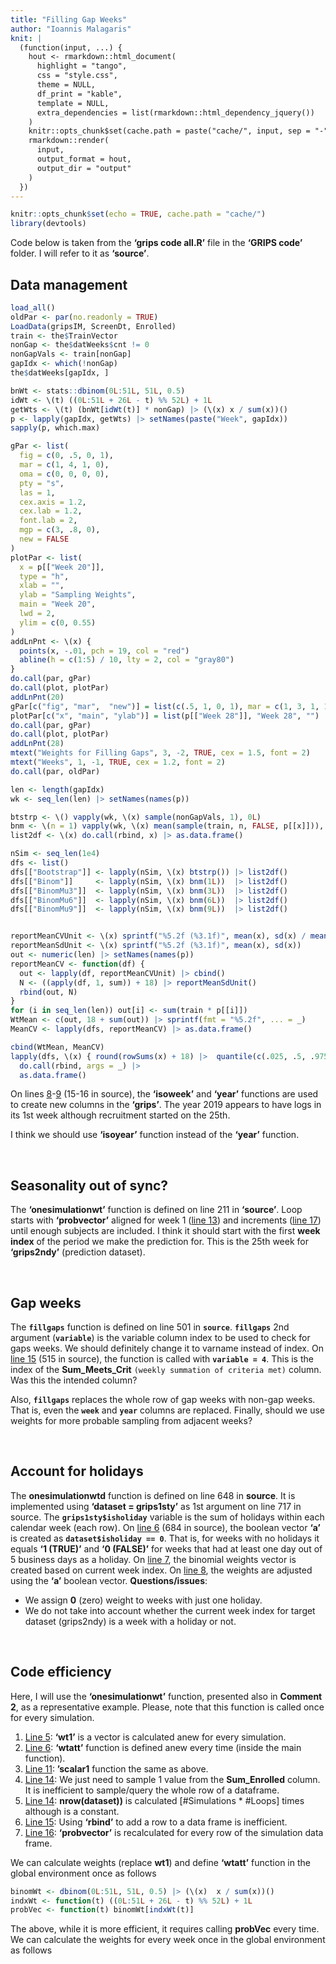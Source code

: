 ```yaml
---
title: "Filling Gap Weeks"
author: "Ioannis Malagaris"
knit: |
  (function(input, ...) {
    hout <- rmarkdown::html_document(
      highlight = "tango",
      css = "style.css",
      theme = NULL,
      df_print = "kable",
      template = NULL,
      extra_dependencies = list(rmarkdown::html_dependency_jquery())
    )
    knitr::opts_chunk$set(cache.path = paste("cache/", input, sep = "-"))
    rmarkdown::render(
      input,
      output_format = hout,
      output_dir = "output"
    )
  })
---
```


```r
knitr::opts_chunk$set(echo = TRUE, cache.path = "cache/")
library(devtools)
```

Code below is taken from the **'grips code all.R'** file in the **'GRIPS code'** folder. I will refer to it as **'source'**.

## Data management

```r
load_all()
oldPar <- par(no.readonly = TRUE)
LoadData(gripsIM, ScreenDt, Enrolled)
train <- the$TrainVector
nonGap <- the$datWeeks$cnt != 0
nonGapVals <- train[nonGap]
gapIdx <- which(!nonGap)
the$datWeeks[gapIdx, ]
```

```r
bnWt <- stats::dbinom(0L:51L, 51L, 0.5)
idWt <- \(t) ((0L:51L + 26L - t) %% 52L) + 1L
getWts <- \(t) (bnWt[idWt(t)] * nonGap) |> (\(x) x / sum(x))()
p <- lapply(gapIdx, getWts) |> setNames(paste("Week", gapIdx))
sapply(p, which.max)
```



```r
gPar <- list(
  fig = c(0, .5, 0, 1), 
  mar = c(1, 4, 1, 0), 
  oma = c(0, 0, 0, 0),
  pty = "s",
  las = 1, 
  cex.axis = 1.2, 
  cex.lab = 1.2, 
  font.lab = 2,
  mgp = c(3, .8, 0),
  new = FALSE
)
plotPar <- list(
  x = p[["Week 20"]],
  type = "h", 
  xlab = "", 
  ylab = "Sampling Weights",
  main = "Week 20",
  lwd = 2,
  ylim = c(0, 0.55)
)
addLnPnt <- \(x) {
  points(x, -.01, pch = 19, col = "red")
  abline(h = c(1:5) / 10, lty = 2, col = "gray80")
}
do.call(par, gPar)
do.call(plot, plotPar)
addLnPnt(20)
gPar[c("fig", "mar",  "new")] = list(c(.5, 1, 0, 1), mar = c(1, 3, 1, 1), TRUE)
plotPar[c("x", "main", "ylab")] = list(p[["Week 28"]], "Week 28", "")
do.call(par, gPar)
do.call(plot, plotPar)
addLnPnt(28)
mtext("Weights for Filling Gaps", 3, -2, TRUE, cex = 1.5, font = 2)
mtext("Weeks", 1, -1, TRUE, cex = 1.2, font = 2)
do.call(par, oldPar)
```


```r
len <- length(gapIdx)
wk <- seq_len(len) |> setNames(names(p))

btstrp <- \() vapply(wk, \(x) sample(nonGapVals, 1), 0L)
bnm <- \(n = 1) vapply(wk, \(x) mean(sample(train, n, FALSE, p[[x]])), .0)
list2df <- \(x) do.call(rbind, x) |> as.data.frame()

nSim <- seq_len(1e4)
dfs <- list()
dfs[["Bootstrap"]] <- lapply(nSim, \(x) btstrp()) |> list2df()
dfs[["Binom"]]     <- lapply(nSim, \(x) bnm(1L))  |> list2df()
dfs[["BinomMu3"]]  <- lapply(nSim, \(x) bnm(3L))  |> list2df()
dfs[["BinomMu6"]]  <- lapply(nSim, \(x) bnm(6L))  |> list2df()
dfs[["BinomMu9"]]  <- lapply(nSim, \(x) bnm(9L))  |> list2df()


reportMeanCVUnit <- \(x) sprintf("%5.2f (%3.1f)", mean(x), sd(x) / mean(x))
reportMeanSdUnit <- \(x) sprintf("%5.2f (%3.1f)", mean(x), sd(x))
out <- numeric(len) |> setNames(names(p))
reportMeanCV <- function(df) {
  out <- lapply(df, reportMeanCVUnit) |> cbind()
  N <- ((apply(df, 1, sum)) + 18) |> reportMeanSdUnit()
  rbind(out, N)
}
for (i in seq_len(len)) out[i] <- sum(train * p[[i]])
WtMean <- c(out, 18 + sum(out)) |> sprintf(fmt = "%5.2f", ... = _)
MeanCV <- lapply(dfs, reportMeanCV) |> as.data.frame()

cbind(WtMean, MeanCV)
lapply(dfs, \(x) { round(rowSums(x) + 18) |>  quantile(c(.025, .5, .975))}) |> 
  do.call(rbind, args = _) |>
  as.data.frame()

```


On lines [8](#cb1-8)-[9](#cb1-9) (15-16 in source), the **'isoweek'** and **'year'** functions are used to create new columns in the **'grips'**. The year 2019 appears to have logs in its 1st week although recruitment started on the 25th.


I think we should use **'isoyear'** function instead of the **'year'** function.

<div style="page-break-before:always">&nbsp;</div>

## Seasonality out of sync?

The **'onesimulationwt'** function is defined on line 211 in **'source'**.
Loop starts with **'probvector'** aligned for week 1 ([line 13](#cb4-13)) and increments ([line 17](#cb4-17)) until enough subjects are included.
I think it should start with the first **week index** of the period we make the prediction for.
This is the 25th week for **'grips2ndy'** (prediction dataset).


<div style="page-break-before:always">&nbsp;</div>

## Gap weeks


The **`fillgaps`** function is defined on line 501 in **`source`**.
**`fillgaps`** 2nd argument (**`variable`**) is the variable column index to be used to check for gaps weeks.
We should definitely change it to varname instead of index.
On [line 15](#cb6-15) (515 in source), the function is called with **`variable = 4`**.
This is the index of the **Sum_Meets_Crit** `(weekly summation of criteria met)` column.
Was this the intended column?



Also, **`fillgaps`** replaces the whole row of gap weeks with non-gap weeks. That is, even the **`week`** and **`year`** columns are replaced.
Finally, should we use weights for more probable sampling from adjacent weeks?

<div style="page-break-before:always">&nbsp;</div>

## Account for holidays

The **onesimulationwtd** function is defined on line 648 in **source**.
It is implemented using **'dataset = grips1sty'** as 1st argument on line 717 in source.
The **`grips1sty$isholiday`** variable is the sum of holidays within each calendar week (each row).
On [line 6](#cb9-6) (684 in source), the boolean vector **'a'** is created as **`dataset$isholiday == 0`**. That is, for weeks with no holidays it equals **'1 (TRUE)'** and **'0 (FALSE)'** for weeks that had at least one day out of 5 business days as a holiday.
On [line 7](#cb9-7), the binomial weights vector is created based on current week index.
On [line 8](#cb9-8), the weights are adjusted using the **'a'** boolean vector.
**Questions/issues**:

* We assign **0** (zero) weight to weeks with just one holiday.
* We do not take into account whether the current week index for target dataset (grips2ndy) is a week with a holiday or not.

<div style="page-break-before:always">&nbsp;</div>

## Code efficiency
Here, I will use the **'onesimulationwt'** function, presented also in **Comment 2**, as a representative example.
Please, note that this function is called once for every simulation.


1. [Line 5](#cb10-5): **'wt1'** is a vector is calculated anew for every simulation.
2. [Line 6](#cb10-6): **'wtatt'** function is defined anew every time (inside the main function).
3. [Line 11](#cb10-11): **'scalar1** function the same as above.
4. [Line 14](#cb10-14): We just need to sample 1 value from the **Sum_Enrolled** column. It is inefficient to sample/query the whole row of a dataframe.
5. [Line 14](#cb10-14): **nrow(dataset))** is calculated [#Simulations * #Loops] times although is a constant.
6. [Line 15](#cb10-15): Using **'rbind'** to add a row to a data frame is inefficient.
7. [Line 16](#cb10-16): **'probvector'** is recalculated for every row of the simulation data frame.

We can calculate weights (replace **wt1**) and define **'wtatt'** function in the global environment once as follows

```r
binomWt <- dbinom(0L:51L, 51L, 0.5) |> (\(x)  x / sum(x))()
indxWt <- function(t) ((0L:51L + 26L - t) %% 52L) + 1L
probVec <- function(t) binomWt[indxWt(t)]
```

The above, while it is more efficient, it requires calling **probVec** every time.
We can calculate the weights for every week once in the global environment as follows

<div style="page-break-before:always">&nbsp;</div>


